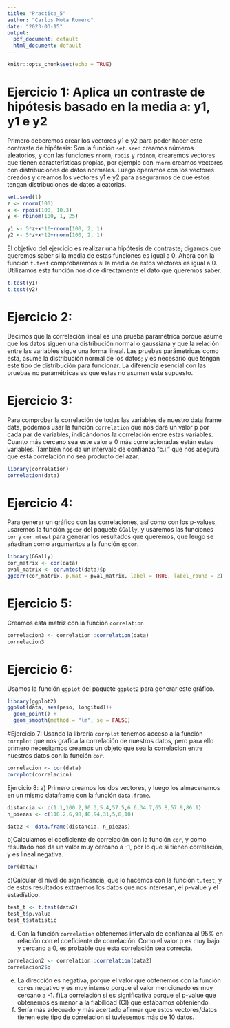 ```yaml
---
title: "Practica_5"
author: "Carlos Mota Romero"
date: "2023-03-15"
output:
  pdf_document: default
  html_document: default
---
```


```r
knitr::opts_chunk$set(echo = TRUE)
```

# Ejercicio 1: Aplica un contraste de hipótesis basado en la media a: y1, y1 e y2

Primero deberemos crear los vectores y1 e y2 para poder hacer este contraste de hipótesis:
Son la función `set.seed` creamos números aleatorios, y con las funciones `rnorm`, `rpois` y `rbinom`, crearemos vectores que tienen características propias, por ejemplo con `rnorm` creamos vectores con distribuciones de datos normales. Luego operamos con los vectores creados y creamos los vectores y1 e y2 para asegurarnos de que estos tengan distribuciones de datos aleatorias.

```r
set.seed(1)
z <- rnorm(100)
x <- rpois(100, 10.3)
y <- rbinom(100, 1, 25)

y1 <- 5*z+x*10+rnorm(100, 2, 1)
y2 <- 5*z+x*12+rnorm(100, 2, 1)
```

El objetivo del ejercicio es realizar una hipótesis de contraste; digamos que queremos saber si la media de estas funciones es igual a 0. Ahora con la función `t.test` comprobaremos si la media de estos vectores es igual a 0. Utilizamos esta función nos dice directamente el dato que queremos saber.

```r
t.test(y1)
t.test(y2)
```

# Ejercicio 2:
Decimos que la correlación lineal es una prueba paramétrica porque asume que los datos siguen una distribución normal o gaussiana y que la relación entre las variables sigue una forma lineal. Las pruebas parámetricas como esta, asume la distribución normal de los datos; y es necesario que tengan este tipo de distribución para funcionar.
La diferencia esencial con las pruebas no paramétricas es que estas no asumen este supuesto.

# Ejercicio 3:
Para comprobar la correlación de todas las variables de nuestro data frame data, podemos usar la función `correlation` que nos dará un valor p por cada par de variables, indicándonos la correlación entre estas variables. Cuanto más cercano sea este valor a 0 más correlacionadas están estas variables. También nos da un intervalo de confianza "c.i." que nos asegura que está correlación no sea producto del azar.

```r
library(correlation)
correlation(data)
```

# Ejercicio 4:
Para generar un gráfico con las correlaciones, así como con los p-values, usaremos la función `ggcor` del paquete `GGally`, y usaremos las funciones `cor` y `cor.mtest` para generar los resultados que queremos, que leugo se añadiran como argumentos a la función `ggcor`.

```r
library(GGally)
cor_matrix <- cor(data)
pval_matrix <- cor.mtest(data)$p
ggcorr(cor_matrix, p.mat = pval_matrix, label = TRUE, label_round = 2)
```

# Ejercicio 5:
Creamos esta matriz con la función `correlation`
```r
correlacion3 <- correlation::correlation(data)
correlacion3
```


# Ejercicio 6:
Usamos la función `ggplot` del paquete `ggplot2` para generar este gráfico.
```r
library(ggplot2)
ggplot(data, aes(peso, longitud))+ 
  geom_point() + 
  geom_smooth(method = "lm", se = FALSE)
```


#Ejercicio 7:
Usando la librería `corrplot` tenemos acceso a la función `corrplot` que nos grafica la correlación de nuestros datos, pero para ello primero necesitamos creamos un objeto que sea la correlacion entre nuestros datos con la función `cor`.
```r
correlacion <- cor(data)
corrplot(correlacion)
```

Ejercicio 8:
a) Primero creamos los dos vectores, y luego los almacenamos en un mismo dataframe con la función `data.frame`.
```r
distancia <- c(1.1,100.2,90.3,5.4,57.5,6.6,34.7,65.8,57.9,86.1)
n_piezas <- c(110,2,6,98,40,94,31,5,8,10)

data2 <- data.frame(distancia, n_piezas)
```
b)Calculamos el coeficiente de correlación con la función `cor`, y como resultado nos da un valor muy cercano a -1, por lo que si tienen correlación, y es lineal negativa.
```r
cor(data2)
```
c)Calcular el nivel de significancia, que lo hacemos con la función `t.test`, y de estos resultados extraemos los datos que nos interesan, el p-value y el estadístico.
```r
test_t <- t.test(data2)
test_t$p.value 
test_t$statistic
```
d) Con la función `correlation` obtenemos  intervalo de confianza al 95% en relación con el coeficiente de correlación. Como el valor p es muy bajo y cercano a 0, es probable que esta correlación sea correcta.
```r
correlacion2 <- correlation::correlation(data2)
correlacion2$p
```
e) La dirección es negativa, porque el valor que obtenemos con la función `cor`es negativo y es muy intenso porque el valor mencionado es muy cercano a -1.
f)La correlación si es significativa porque el p-value que obtenemos es menor a la fiabilidad (CI) que estábamos obteniendo.
g) Sería más adecuado y más acertado afirmar que estos vectores/datos tienen este tipo de correlacion si tuviesemos más de 10 datos.



